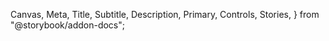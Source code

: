   Canvas,
  Meta,
  Title,
  Subtitle,
  Description,
  Primary,
  Controls,
  Stories,
} from "@storybook/addon-docs";

<Meta of={TabsStories} />

<Title of={TabsStories} />
<Subtitle of={TabsStories} />
<Description of={TabsStories} />
<Primary of={TabsStories} />

A full composition includes a `<Tabs>` component with the `tabs` prop set to an array of two or more objects
that use the following props:

<Controls />
<Stories />

## Accessibility

### Keyboard Support

<figure className="ods-table--figure">
  <table className="ods-table">
    <caption>Tabs support the following keyboard shortcuts</caption>
    <thead>
      <tr>
        <th scope="column">Key</th>
        <th scope="column">Behavior</th>
      </tr>
    </thead>
    <tbody>
      <tr>
        <th scope="row" rowSpan="2">
          <kbd>Tab</kbd>
        </th>
        <td>
          When focus moves in to <code>tablist</code> the focus is placed on the
          first <code>tab</code> element.
        </td>
      </tr>
      <tr>
        <td>
          Unlike the right arrow key, if you Tab past the last element, the Tab
          focus continues down the page as normal. In this case, it should set
          focus in to the active <code>tabpanel</code>
        </td>
      </tr>
      <tr>
        <th scope="row">
          <kbd>Space</kbd> or <kbd>Enter</kbd>
        </th>
        <td>
          When focus is placed on a Tab, the corresponding <code>tabpanel</code>{" "}
          is activated/displayed.
        </td>
      </tr>
      <tr>
        <th scope="row" rowSpan="2">
          <kbd>Right Arrow</kbd>
        </th>
        <td>
          When focus is within the <code>tablist</code> the next Tab is
          selected.
        </td>
      </tr>
      <tr>
        <td>If the last Tab is focused the focus is moved to the first Tab.</td>
      </tr>
      <tr>
        <th scope="row" rowSpan="2">
          <kbd>Left Arrow</kbd>
        </th>
        <td>
          When focus is within the <code>tablist</code> the previous Tab is
          selected.
        </td>
      </tr>
      <tr>
        <td>If the first Tab is focused the focus is moved to the last Tab.</td>
      </tr>
      <tr>
        <th scope="row">
          <kbd>Home</kbd>
        </th>
        <td>If a Tab has focus, the focus is moved to the first Tab.</td>
      </tr>
      <tr>
        <th scope="row">
          <kbd>End</kbd>
        </th>
        <td>If a Tab has focus, the focus is moved to the last Tab.</td>
      </tr>
    </tbody>
  </table>
</figure>

## References

### Further Reading

- [Tabs Design Pattern in WAI-ARIA Authoring Practices 1.1](https://www.w3.org/TR/wai-aria-practices-1.1/#tabpanel)
